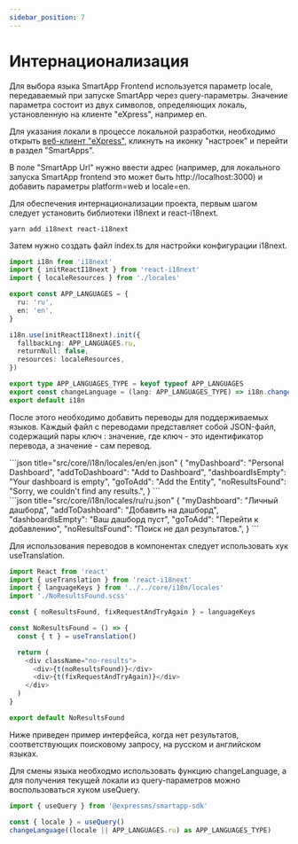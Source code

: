 ```yaml
---
sidebar_position: 7
---
```



# Интернационализация

Для выбора языка SmartApp Frontend используется параметр locale, передаваемый при запуске SmartApp через query-параметры. Значение параметра состоит из двух символов, определяющих локаль, установленную на клиенте "eXpress", например en.

Для указания локали в процессе локальной разработки, необходимо открыть [веб-клиент "eXpress"](https://web-dev.ccsteam.ru/#/), кликнуть на иконку "настроек" и перейти в раздел "SmartApps".

<div className={styles.centered}>
  <ThemedImage alt="smartapps-locale" sources={{ light: useBaseUrl('/smartapps-locale.gif'), dark: useBaseUrl('/smartapps-locale-dark.gif') }} />
</div>

В поле "SmartApp Url" нужно ввести адрес (например, для локального запуска SmartApp frontend это может быть http://localhost:3000) и добавить параметры platform=web и locale=en.

<div className={styles.centered}>
  <ThemedImage
    className={styles.image}
    alt="web-dev"
    sources={{ light: useBaseUrl('/web-dev-locale.png'), dark: useBaseUrl('/web-dev-locale-dark.png') }}
  />
</div>

Для обеспечения интернационализации проекта, первым шагом следует установить библиотеки i18next и react-i18next.

```
yarn add i18next react-i18next
```

Затем нужно создать файл index.ts для настройки конфигурации i18next.

```typescript title="src/core/i18n/index.ts"
import i18n from 'i18next'
import { initReactI18next } from 'react-i18next'
import { localeResources } from './locales'

export const APP_LANGUAGES = {
  ru: 'ru',
  en: 'en',
}

i18n.use(initReactI18next).init({
  fallbackLng: APP_LANGUAGES.ru,
  returnNull: false,
  resources: localeResources,
})

export type APP_LANGUAGES_TYPE = keyof typeof APP_LANGUAGES
export const changeLanguage = (lang: APP_LANGUAGES_TYPE) => i18n.changeLanguage(lang)
export default i18n
```

После этого необходимо добавить переводы для поддерживаемых языков. Каждый файл с переводами представляет собой JSON-файл, содержащий пары ключ : значение, где ключ - это идентификатор перевода, а значение - сам перевод.

<Tabs>
  <TabItem value="en" label="English">
    <div>
      ```json title="src/core/i18n/locales/en/en.json"
      {
        "myDashboard": "Personal Dashboard",
        "addToDashboard": "Add to Dashboard",
        "dashboardIsEmpty": "Your dashboard is empty",
        "goToAdd": "Add the Entity",
        "noResultsFound": "Sorry, we couldn't find any results.",
      }
      ```
    </div>
  </TabItem>
  <TabItem value="ru" label="Russian">
    <div>
      ```json title="src/core/i18n/locales/ru/ru.json"
      {
        "myDashboard": "Личный дашборд",
        "addToDashboard": "Добавить на дашборд",
        "dashboardIsEmpty": "Ваш дашборд пуст",
        "goToAdd": "Перейти к добавлению",
        "noResultsFound": "Поиск не дал результатов.",
      }
      ```
    </div>
  </TabItem>
</Tabs>

Для использования переводов в компонентах следует использовать хук useTranslation.

```javascript
import React from 'react'
import { useTranslation } from 'react-i18next'
import { languageKeys } from '../../core/i18n/locales'
import './NoResultsFound.scss'

const { noResultsFound, fixRequestAndTryAgain } = languageKeys

const NoResultsFound = () => {
  const { t } = useTranslation()

  return (
    <div className="no-results">
      <div>{t(noResultsFound)}</div>
      <div>{t(fixRequestAndTryAgain)}</div>
    </div>
  )
}

export default NoResultsFound
```

Ниже приведен пример интерфейса, когда нет результатов, соответствующих поисковому запросу, на русском и английском языках.

<Tabs>
  <TabItem value="ru" label="RU Locale">
    <div className={styles.centered}>
      <ThemedImage className={styles.image} alt="ru" sources={{ light: useBaseUrl('/no-results.png'), dark: useBaseUrl('/no-results-dark.png') }} />
    </div>
  </TabItem>
  <TabItem value="en" label="EN Locale">
    <div className={styles.centered}>
      <ThemedImage
        className={styles.image}
        alt="en"
        sources={{ light: useBaseUrl('/no-results-en.png'), dark: useBaseUrl('/no-results-en-dark.png') }}
      />
    </div>
  </TabItem>
</Tabs>

Для смены языка необходмо использовать функцию changeLanguage, а для получения текущей локали из query-параметров можно воспользоваться хуком useQuery.

```typescript
import { useQuery } from '@expressms/smartapp-sdk'

const { locale } = useQuery()
changeLanguage((locale || APP_LANGUAGES.ru) as APP_LANGUAGES_TYPE)
```
